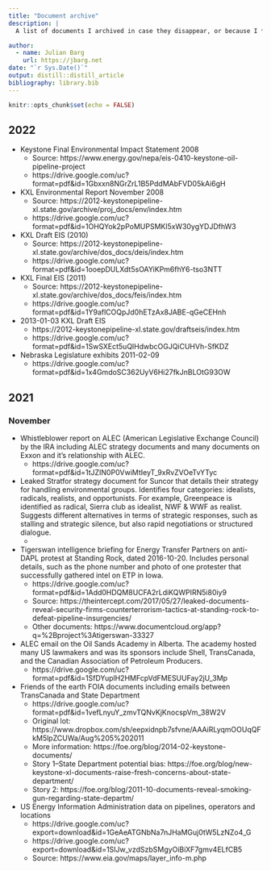 ```yaml
---
title: "Document archive"
description: |
  A list of documents I archived in case they disappear, or because I *will* forget where to find them. Also, makes it easier to search and find them.

author:
  - name: Julian Barg
    url: https://jbarg.net
date: "`r Sys.Date()`"
output: distill::distill_article
bibliography: library.bib
---
```


```r
knitr::opts_chunk$set(echo = FALSE)
```

## 2022

* Keystone Final Environmental Impact Statement 2008
  * Source: https://www.energy.gov/nepa/eis-0410-keystone-oil-pipeline-project
  * https://drive.google.com/uc?format=pdf&id=1Gbxxn8NGrZrL1B5PddMAbFVD05kAi6gH
* KXL Environmental Report November 2008
  * Source: https://2012-keystonepipeline-xl.state.gov/archive/proj_docs/env/index.htm
  * https://drive.google.com/uc?format=pdf&id=1OHQYok2pPoMUPSMKl5xW30ygYDJDfhW3
* KXL Draft EIS (2010)
  * Source: https://2012-keystonepipeline-xl.state.gov/archive/dos_docs/deis/index.htm
  * https://drive.google.com/uc?format=pdf&id=1ooepDULXdt5sOAYiKPm6fhY6-tso3NTT
* KXL Final EIS (2011)
  * Source: https://2012-keystonepipeline-xl.state.gov/archive/dos_docs/feis/index.htm
  * https://drive.google.com/uc?format=pdf&id=1Y9aflCOQpJd0hETzAx8JABE-qGeCEHnh
* 2013-01-03 KXL Draft EIS
  * https://2012-keystonepipeline-xl.state.gov/draftseis/index.htm
  * https://drive.google.com/uc?format=pdf&id=1SwSXEct5uQlHdwbcOGJQiCUHVh-SfKDZ
* Nebraska Legislature exhibits 2011-02-09
  * https://drive.google.com/uc?format=pdf&id=1x4GmdoSC362UyV6Hi27fkJnBLOtG93OW

## 2021

### November

* Whistleblower report on ALEC (American Legislative Exchange Council) by the IRA including ALEC strategy documents and many documents on Exxon and it's relationship with ALEC.
  * https://drive.google.com/uc?format=pdf&id=1tJZIN0P0VwiMtIeyT_9xRvZVOeTvYTyc
* Leaked Stratfor strategy document for Suncor that details their strategy for handling environmental groups. Identifies four categories: idealists, radicals, realists, and opportunists. For example, Greenpeace is identified as radical, Sierra club as idealist, NWF & WWF as realist. Suggests different alternatives in terms of strategic responses, such as stalling and strategic silence, but also rapid negotiations or structured dialogue.
  * 
* Tigerswan intelligence briefing for Energy Transfer Partners on anti-DAPL protest at Standing Rock, dated 2016-10-20. Includes personal details, such as the phone number and photo of one protester that successfully gathered intel on ETP in Iowa.
  * https://drive.google.com/uc?format=pdf&id=1Add0HDQM8UCFA2rLdiKQWPIRN5i80iy9
  * Source: https://theintercept.com/2017/05/27/leaked-documents-reveal-security-firms-counterterrorism-tactics-at-standing-rock-to-defeat-pipeline-insurgencies/
  * Other documents: https://www.documentcloud.org/app?q=%2Bproject%3Atigerswan-33327
* ALEC email on the Oil Sands Academy in Alberta. The academy hosted many US lawmakers and was its sponsors include Shell, TransCanada, and the 
Canadian Association of Petroleum Producers.
  * https://drive.google.com/uc?format=pdf&id=1SfDYuplH2HMFcpVdFMESUUFay2jU_3Mp
* Friends of the earth FOIA documents including emails between TransCanada and State Department
  * https://drive.google.com/uc?format=pdf&id=1vefLnyuY_zmvTQNvKjKnocspVm_38W2V
  * Original lot: https://www.dropbox.com/sh/eepxidnpb7sfvne/AAAiRLyqmOOUqQFkM5lpZCUWa/Aug%205%202011
  * More information: https://foe.org/blog/2014-02-keystone-documents/
  * Story 1--State Department potential bias: https://foe.org/blog/new-keystone-xl-documents-raise-fresh-concerns-about-state-department/
  * Story 2: https://foe.org/blog/2011-10-documents-reveal-smoking-gun-regarding-state-departm/
* US Energy Information Administration data on pipelines, operators and locations
  * https://drive.google.com/uc?export=download&id=1GeAeATGNbNa7nJHaMGuj0tW5LzNZo4_G
  * https://drive.google.com/uc?export=download&id=1SIJw_vzdSzbSMgyOiBiXF7gmv4ELfCB5
  * Source: https://www.eia.gov/maps/layer_info-m.php
